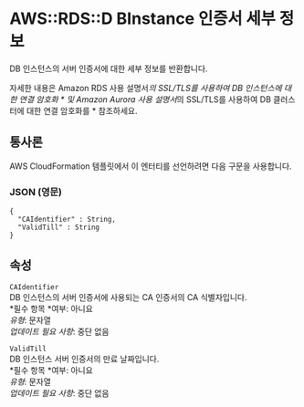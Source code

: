 # AWS::RDS::D BInstance 인증서 세부 정보

DB 인스턴스의 서버 인증서에 대한 세부 정보를 반환합니다.

자세한 내용은 Amazon RDS 사용 설명서*의 SSL/TLS를 사용하여 DB 인스턴스에 대한 연결 암호화 * 및 Amazon Aurora 사용 설명서*의 SSL/TLS를 사용하여 DB 클러스터에 대한 연결 암호화를 * 참조하세요.

## 통사론

AWS CloudFormation 템플릿에서 이 엔터티를 선언하려면 다음 구문을 사용합니다.

### JSON (영문)

```
{
  "CAIdentifier" : String,
  "ValidTill" : String
}
```

## 속성

`CAIdentifier`  
DB 인스턴스의 서버 인증서에 사용되는 CA 인증서의 CA 식별자입니다.  
*필수 항목 *여부: 아니요  
_유형_: 문자열  
_업데이트 필요 사항_: 중단 없음

`ValidTill`  
DB 인스턴스 서버 인증서의 만료 날짜입니다.  
*필수 항목 *여부: 아니요  
_유형_: 문자열  
_업데이트 필요 사항_: 중단 없음
